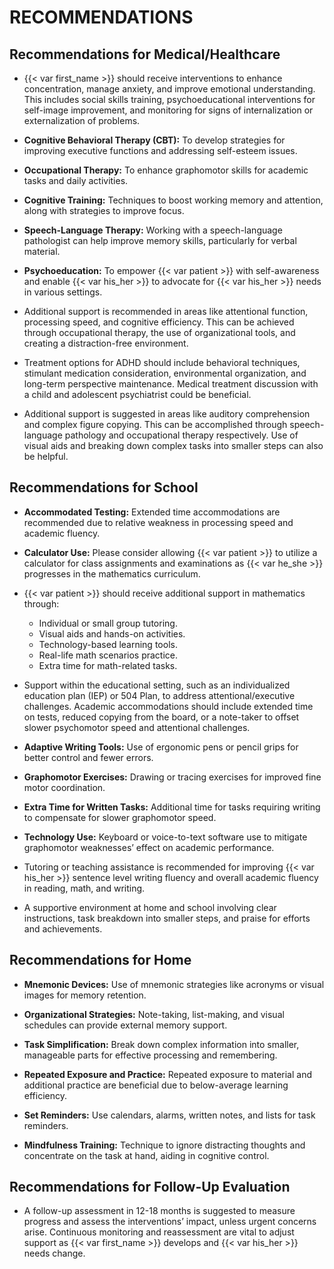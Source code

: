 # RECOMMENDATIONS {#sec-recs}

## Recommendations for Medical/Healthcare

- {{< var first_name >}} should receive interventions to enhance concentration, manage anxiety, and improve emotional understanding. This includes social skills training, psychoeducational interventions for self-image improvement, and monitoring for signs of internalization or externalization of problems.

- **Cognitive Behavioral Therapy (CBT):** To develop strategies for improving executive functions and addressing self-esteem issues.

- **Occupational Therapy:** To enhance graphomotor skills for academic tasks and daily activities.

- **Cognitive Training:** Techniques to boost working memory and attention, along with strategies to improve focus.

- **Speech-Language Therapy:** Working with a speech-language pathologist can help improve memory skills, particularly for verbal material.

- **Psychoeducation:** To empower {{< var patient >}} with self-awareness and enable {{< var his_her >}} to advocate for {{< var his_her >}} needs in various settings.

- Additional support is recommended in areas like attentional function, processing speed, and cognitive efficiency. This can be achieved through occupational therapy, the use of organizational tools, and creating a distraction-free environment.

- Treatment options for ADHD should include behavioral techniques, stimulant medication consideration, environmental organization, and long-term perspective maintenance. Medical treatment discussion with a child and adolescent psychiatrist could be beneficial.

- Additional support is suggested in areas like auditory comprehension and complex figure copying. This can be accomplished through speech-language pathology and occupational therapy respectively. Use of visual aids and breaking down complex tasks into smaller steps can also be helpful.

## Recommendations for School

- **Accommodated Testing:** Extended time accommodations are recommended due to relative weakness in processing speed and academic fluency.

- **Calculator Use:** Please consider allowing {{< var patient >}} to utilize a calculator for class assignments and examinations as {{< var he_she >}} progresses in the mathematics curriculum.

- {{< var patient >}} should receive additional support in mathematics through:
  - Individual or small group tutoring.
  - Visual aids and hands-on activities.
  - Technology-based learning tools.
  - Real-life math scenarios practice.
  - Extra time for math-related tasks.

- Support within the educational setting, such as an individualized education plan (IEP) or 504 Plan, to address attentional/executive challenges. Academic accommodations should include extended time on tests, reduced copying from the board, or a note-taker to offset slower psychomotor speed and attentional challenges.

- **Adaptive Writing Tools:** Use of ergonomic pens or pencil grips for better control and fewer errors.

- **Graphomotor Exercises:** Drawing or tracing exercises for improved fine motor coordination.

- **Extra Time for Written Tasks:** Additional time for tasks requiring writing to compensate for slower graphomotor speed.

- **Technology Use:** Keyboard or voice-to-text software use to mitigate graphomotor weaknesses' effect on academic performance.

- Tutoring or teaching assistance is recommended for improving {{< var his_her >}} sentence level writing fluency and overall academic fluency in reading, math, and writing. 

- A supportive environment at home and school involving clear instructions, task breakdown into smaller steps, and praise for efforts and achievements.

## Recommendations for Home

- **Mnemonic Devices:** Use of mnemonic strategies like acronyms or visual images for memory retention.

- **Organizational Strategies:** Note-taking, list-making, and visual schedules can provide external memory support.

- **Task Simplification:** Break down complex information into smaller, manageable parts for effective processing and remembering.

- **Repeated Exposure and Practice:** Repeated exposure to material and additional practice are beneficial due to below-average learning efficiency.

- **Set Reminders:** Use calendars, alarms, written notes, and lists for task reminders.

- **Mindfulness Training:** Technique to ignore distracting thoughts and concentrate on the task at hand, aiding in cognitive control.

## Recommendations for Follow-Up Evaluation

- A follow-up assessment in 12-18 months is suggested to measure progress and assess the interventions' impact, unless urgent concerns arise. Continuous monitoring and reassessment are vital to adjust support as {{< var first_name >}} develops and {{< var his_her >}} needs change.

